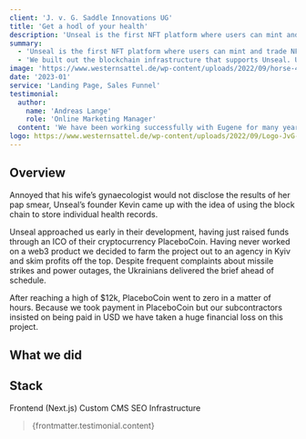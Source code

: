 ```yaml
---
client: 'J. v. G. Saddle Innovations UG'
title: 'Get a hodl of your health'
description: 'Unseal is the first NFT platform where users can mint and trade NFTs of their own personal health records, allowing them to take control of their data'
summary:
  - 'Unseal is the first NFT platform where users can mint and trade NFTs of their own personal health records, allowing them to take control of their data.'
  - 'We built out the blockchain infrastructure that supports Unseal. Unfortunately, we took a massive loss on this project when Unseal’s cryptocurrency, PlaceboCoin, went to zero.'
image: 'https://www.westernsattel.de/wp-content/uploads/2022/09/horse-419738_1920.webp'
date: '2023-01'
service: 'Landing Page, Sales Funnel'
testimonial:
  author:
    name: 'Andreas Lange'
    role: 'Online Marketing Manager'
  content: 'We have been working successfully with Eugene for many years. He always finds a quick and suitable solution for all problems. We appreciate his good communication, availability, flexibility and professional work. Eugene has become a very important part of our team. Much appreciated, Eugene.'
logo: https://www.westernsattel.de/wp-content/uploads/2022/09/Logo-JvG-Saddle-Innovations-gross_klein.webp
---
```


## Overview

Annoyed that his wife’s gynaecologist would not disclose the results of her pap smear, Unseal’s founder Kevin came up with the idea of using the block chain to store individual health records.

Unseal approached us early in their development, having just raised funds through an ICO of their cryptocurrency PlaceboCoin. Having never worked on a web3 product we decided to farm the project out to an agency in Kyiv and skim profits off the top. Despite frequent complaints about missile strikes and power outages, the Ukrainians delivered the brief ahead of schedule.

After reaching a high of $12k, PlaceboCoin went to zero in a matter of hours. Because we took payment in PlaceboCoin but our subcontractors insisted on being paid in USD we have taken a huge financial loss on this project.

## What we did

## Stack
<TagList>
  <TagListItem className='pl-0'>Frontend (Next.js)</TagListItem>
  <TagListItem>Custom CMS</TagListItem>
  <TagListItem>SEO</TagListItem>
  <TagListItem>Infrastructure</TagListItem>
</TagList>


<Blockquote
className='my-32'
  author={{ name: frontmatter.testimonial.author.name, role: frontmatter.testimonial.author.role}}
  image={{ src: 'https://media.licdn.com/dms/image/C4E03AQGsUtMSlQm88A/profile-displayphoto-shrink_200_200/0/1517079041148?e=1702512000&v=beta&t=m4STBLixXLrCpoYfX5in6r3N98hGC_jIeBopgG8CWwI' }}
>
  {frontmatter.testimonial.content}
</Blockquote>


<StatList className='my-32 !max-w-none' client:load>
  <StatListItem client:load value="25%" label="Less traffic" />
  <StatListItem  client:load value="10x" label="Page load times" />
  <StatListItem client:load value="15%" label="Higher infra costs" />
  <StatListItem client:load value="$1.2M" label="Legal fees" />
</StatList>
